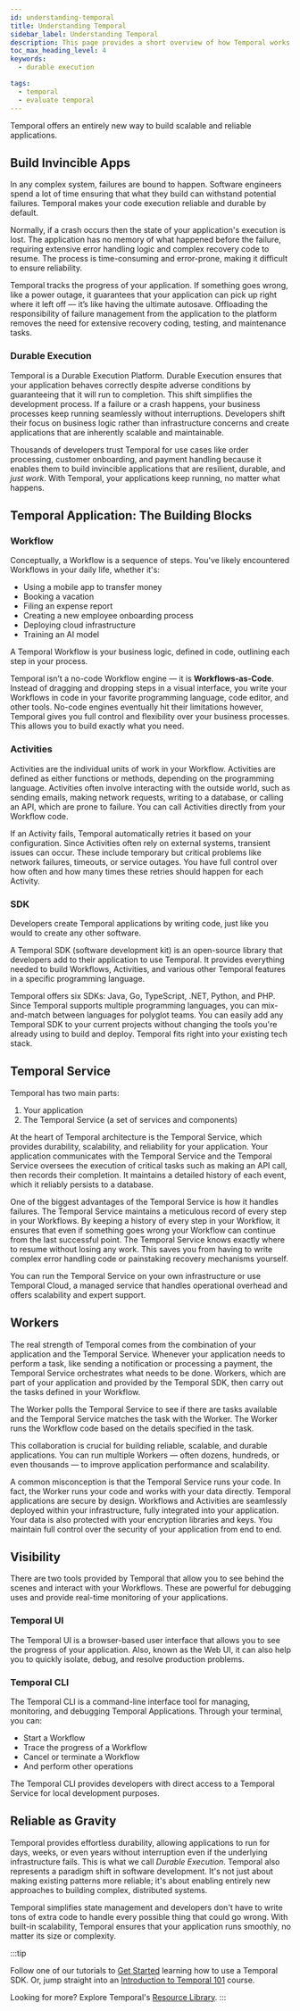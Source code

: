 ```yaml
---
id: understanding-temporal
title: Understanding Temporal
sidebar_label: Understanding Temporal 
description: This page provides a short overview of how Temporal works. 
toc_max_heading_level: 4
keywords:
  - durable execution

tags:
  - temporal
  - evaluate temporal
---
```



Temporal offers an entirely new way to build scalable and reliable applications.

## Build Invincible Apps

In any complex system, failures are bound to happen.
Software engineers spend a lot of time ensuring that what they build can withstand potential failures.
Temporal makes your code execution reliable and durable by default.

Normally, if a crash occurs then the state of your application's execution is lost.
The application has no memory of what happened before the failure, requiring extensive error handling logic and complex recovery code to resume.
The process is time-consuming and error-prone, making it difficult to ensure reliability.

Temporal tracks the progress of your application.
If something goes wrong, like a power outage, it guarantees that your application can pick up right where it left off — it’s like having the ultimate autosave.
Offloading the responsibility of failure management from the application to the platform removes the need for extensive recovery coding, testing, and maintenance tasks.

### Durable Execution

Temporal is a Durable Execution Platform.
Durable Execution ensures that your application behaves correctly despite adverse conditions by guaranteeing that it will run to completion.
This shift simplifies the development process. If a failure or a crash happens, your business processes keep running seamlessly without interruptions.
Developers shift their focus on business logic rather than infrastructure concerns and create applications that are inherently scalable and maintainable.

Thousands of developers trust Temporal for use cases like order processing, customer onboarding, and payment handling because it enables them to build invincible applications that are resilient, durable, and _just work_.
With Temporal, your applications keep running, no matter what happens.

## Temporal Application: The Building Blocks

### Workflow

Conceptually, a Workflow is a sequence of steps.
You've likely encountered Workflows in your daily life, whether it's:

- Using a mobile app to transfer money
- Booking a vacation
- Filing an expense report
- Creating a new employee onboarding process
- Deploying cloud infrastructure
- Training an AI model

A Temporal Workflow is your business logic, defined in code, outlining each step in your process.

Temporal isn’t a no-code Workflow engine — it is **Workflows-as-Code**.
Instead of dragging and dropping steps in a visual interface, you write your Workflows in code in your favorite programming language, code editor, and other tools.
No-code engines eventually hit their limitations however, Temporal gives you full control and flexibility over your business processes.
This allows you to build exactly what you need.

### Activities

Activities are the individual units of work in your Workflow.
Activities are defined as either functions or methods, depending on the programming language.
Activities often involve interacting with the outside world, such as sending emails, making network requests, writing to a database, or calling an API, which are prone to failure.
You can call Activities directly from your Workflow code.

If an Activity fails, Temporal automatically retries it based on your configuration.
Since Activities often rely on external systems, transient issues can occur.
These include temporary but critical problems like network failures, timeouts, or service outages.
You have full control over how often and how many times these retries should happen for each Activity.

### SDK

Developers create Temporal applications by writing code, just like you would to create any other software.

A Temporal SDK (software development kit) is an open-source library that developers add to their application to use Temporal.
It provides everything needed to build Workflows, Activities, and various other Temporal features in a specific programming language.

Temporal offers six SDKs: Java, Go, TypeScript, .NET, Python, and PHP.
Since Temporal supports multiple programming languages, you can mix-and-match between languages for polyglot teams.
You can easily add any Temporal SDK to your current projects without changing the tools you're already using to build and deploy.
Temporal fits right into your existing tech stack.

## Temporal Service

Temporal has two main parts:

1. Your application
2. The Temporal Service (a set of services and components)

At the heart of Temporal architecture is the Temporal Service, which provides durability, scalability, and reliability for your application.
Your application communicates with the Temporal Service and the Temporal Service oversees the execution of critical tasks such as making an API call, then records their completion.
It maintains a detailed history of each event, which it reliably persists to a database.

One of the biggest advantages of the Temporal Service is how it handles failures.
The Temporal Service maintains a meticulous record of every step in your Workflows.
By keeping a history of every step in your Workflow, it ensures that even if something goes wrong your Workflow can continue from the last successful point.
The Temporal Service knows exactly where to resume without losing any work.
This saves you from having to write complex error handling code or painstaking recovery mechanisms yourself.

You can run the Temporal Service on your own infrastructure or use Temporal Cloud, a managed service that handles operational overhead and offers scalability and expert support.

## Workers

The real strength of Temporal comes from the combination of your application and the Temporal Service.
Whenever your application needs to perform a task, like sending a notification or processing a payment, the Temporal Service orchestrates what needs to be done.
Workers, which are part of your application and provided by the Temporal SDK, then carry out the tasks defined in your Workflow.

The Worker polls the Temporal Service to see if there are tasks available and the Temporal Service matches the task with the Worker.
The Worker runs the Workflow code based on the details specified in the task.

This collaboration is crucial for building reliable, scalable, and durable applications.
You can run multiple Workers — often dozens, hundreds, or even thousands — to improve application performance and scalability.

A common misconception is that the Temporal Service runs your code.
In fact, the Worker runs your code and works with your data directly.
Temporal applications are secure by design.
Workflows and Activities are seamlessly deployed within your infrastructure, fully integrated into your application.
Your data is also protected with your encryption libraries and keys.
You maintain full control over the security of your application from end to end.

## Visibility

There are two tools provided by Temporal that allow you to see behind the scenes and interact with your Workflows.
These are powerful for debugging uses and provide real-time monitoring of your applications.

### Temporal UI

The Temporal UI is a browser-based user interface that allows you to see the progress of your application.
Also, known as the Web UI, it can also help you to quickly isolate, debug, and resolve production problems.

<CaptionedImage
    src="/img/webui/workflow-details-page-hiw.avif"
    title="Recent Workflows page"
/>

### Temporal CLI

The Temporal CLI is a command-line interface tool for managing, monitoring, and debugging Temporal Applications.
Through your terminal, you can:

- Start a Workflow
- Trace the progress of a Workflow
- Cancel or terminate a Workflow
- And perform other operations

The Temporal CLI provides developers with direct access to a Temporal Service for local development purposes.

## Reliable as Gravity

Temporal provides effortless durability, allowing applications to run for days, weeks, or even years without interruption even if the underlying infrastructure fails.
This is what we call _Durable Execution_. Temporal also represents a paradigm shift in software development.
It's not just about making existing patterns more reliable; it's about enabling entirely new approaches to building complex, distributed systems.

Temporal simplifies state management and developers don't have to write tons of extra code to handle every possible thing that could go wrong.
With built-in scalability, Temporal ensures that your application runs smoothly, no matter its size or complexity.

:::tip

Follow one of our tutorials to [Get Started](https://learn.temporal.io/getting_started/) learning how to use a Temporal SDK.
Or, jump straight into an [Introduction to Temporal 101](https://learn.temporal.io/courses/temporal_101/) course.

Looking for more? Explore Temporal's [Resource Library](https://temporal.io/resources).
:::
